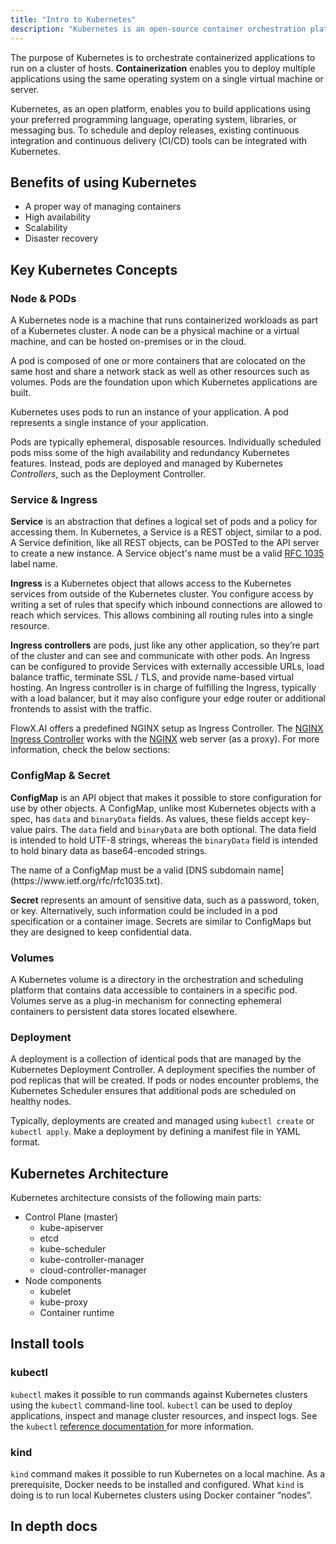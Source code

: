 ```yaml
---
title: "Intro to Kubernetes"
description: "Kubernetes is an open-source container orchestration platform that automates many of the manual processes involved in containerized application deployment, management, and scaling."
---
```


The purpose of Kubernetes is to orchestrate containerized applications to run on a cluster of hosts. **Containerization** enables you to deploy multiple applications using the same operating system on a single virtual machine or server.

Kubernetes, as an open platform, enables you to build applications using your preferred programming language, operating system, libraries, or messaging bus. To schedule and deploy releases, existing continuous integration and continuous delivery (CI/CD) tools can be integrated with Kubernetes.

## Benefits of using Kubernetes

* A proper way of managing containers
* High availability
* Scalability
* Disaster recovery

## Key Kubernetes Concepts

### Node & PODs

A Kubernetes node is a machine that runs containerized workloads as part of a Kubernetes cluster. A node can be a physical machine or a virtual machine, and can be hosted on-premises or in the cloud.

A pod is composed of one or more containers that are colocated on the same host and share a network stack as well as other resources such as volumes. Pods are the foundation upon which Kubernetes applications are built.

Kubernetes uses pods to run an instance of your application. A pod represents a single instance of your application.

Pods are typically ephemeral, disposable resources. Individually scheduled pods miss some of the high availability and redundancy Kubernetes features. Instead, pods are deployed and managed by Kubernetes _Controllers_, such as the Deployment Controller.

### Service & Ingress

**Service** is an abstraction that defines a logical set of pods and a policy for accessing them. In Kubernetes, a Service is a REST object, similar to a pod. A Service definition, like all REST objects, can be POSTed to the API server to create a new instance. A Service object's name must be a valid [RFC 1035](https://www.ietf.org/rfc/rfc1035.txt) label name.

**Ingress** is a Kubernetes object that allows access to the Kubernetes services from outside of the Kubernetes cluster. You configure access by writing a set of rules that specify which inbound connections are allowed to reach which services. This allows combining all routing rules into a single resource.

**Ingress controllers** are pods, just like any other application, so they’re part of the cluster and can see and communicate with other pods.  An Ingress can be configured to provide Services with externally accessible URLs, load balance traffic, terminate SSL / TLS, and provide name-based virtual hosting. An Ingress controller is in charge of fulfilling the Ingress, typically with a load balancer, but it may also configure your edge router or additional frontends to assist with the traffic.

FlowX.AI offers a predefined NGINX setup as Ingress Controller. The [NGINX Ingress Controller](https://www.nginx.com/products/nginx-ingress-controller/) works with the [NGINX](https://www.nginx.com/resources/glossary/nginx/) web server (as a proxy). For more information, check the below sections:


<Card title="Intro to NGINX" href="./intro-to-nginx">
</Card>

<Card title="FlowX Designer setup guide" href="../../../../setup-guides/designer-setup-guide">
</Card>


### ConfigMap & Secret

**ConfigMap** is an API object that makes it possible to store configuration for use by other objects. A ConfigMap, unlike most Kubernetes objects with a spec, has `data` and `binaryData` fields. As values, these fields accept key-value pairs. The `data` field and `binaryData` are both optional. The data field is intended to hold UTF-8 strings, whereas the `binaryData` field is intended to hold binary data as base64-encoded strings.

<Info>
The name of a ConfigMap must be a valid [DNS subdomain name](https://www.ietf.org/rfc/rfc1035.txt).
</Info>

**Secret** represents an amount of sensitive data, such as a password, token, or key. Alternatively, such information could be included in a pod specification or a container image. Secrets are similar to ConfigMaps but they are designed to keep confidential data.

### **Volumes**

A Kubernetes volume is a directory in the orchestration and scheduling platform that contains data accessible to containers in a specific pod. Volumes serve as a plug-in mechanism for connecting ephemeral containers to persistent data stores located elsewhere.

### **Deployment**

A deployment is a collection of identical pods that are managed by the Kubernetes Deployment Controller. A deployment specifies the number of pod replicas that will be created. If pods or nodes encounter problems, the Kubernetes Scheduler ensures that additional pods are scheduled on healthy nodes.

Typically, deployments are created and managed using `kubectl create` or `kubectl apply`. Make a deployment by defining a manifest file in YAML format.

## Kubernetes Architecture

Kubernetes architecture consists of the following main parts:

* Control Plane (master)
  * kube-apiserver
  * etcd
  * kube-scheduler
  * kube-controller-manager
  * cloud-controller-manager
* Node components
  * kubelet
  * kube-proxy
  * Container runtime

## Install tools

### kubectl

`kubectl` makes it possible to run commands against Kubernetes clusters using the `kubectl` command-line tool. `kubectl` can be used to deploy applications, inspect and manage cluster resources, and inspect logs. See the `kubectl` [reference documentation ](https://kubernetes.io/docs/reference/kubectl/)for more information.

### kind

`kind` command makes it possible to run Kubernetes on a local machine. As a prerequisite, Docker needs to be installed and configured. What `kind` is doing is to run local Kubernetes clusters using Docker container “nodes”.

## In depth docs

<Card icon = "link" title ="Kubernetes documentation" href= "https://kubernetes.io/docs/home/"></Card>